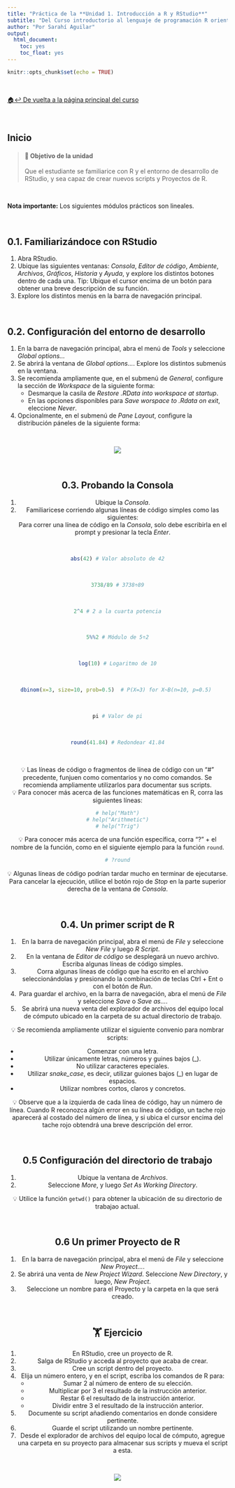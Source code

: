 ```yaml
---
title: "Práctica de la **Unidad 1. Introducción a R y RStudio**"
subtitle: "Del Curso introductorio al lenguaje de programación R orientado al análisis cuantitativo en Ciencias Sociales"
author: "Por Sarahí Aguilar"
output:
  html_document:
    toc: yes
    toc_float: yes
---
```


```r
knitr::opts_chunk$set(echo = TRUE)
```

<br/>

[🏠↩ De vuelta a la página principal del curso](index.html)

<br/>

## Inicio

> #### **🚀 Objetivo de la unidad**  
 Que el estudiante se familiarice con R y el entorno de desarrollo de RStudio, y sea capaz de crear nuevos scripts y Proyectos de R.

<br/>

**Nota importante:** Los siguientes módulos prácticos son lineales. 

<br/>

## 0.1. Familiarizándoce con RStudio

1. Abra RStudio. 
2. Ubique las siguientes ventanas: *Consola*, *Editor de código*, *Ambiente*, *Archivos*, *Gráficos*, *Historia* y *Ayuda*, y explore los distintos botones dentro de cada una. 
Tip: Ubique el cursor encima de un botón para obtener una breve descripción de su función. 
3. Explore los distintos menús en la barra de navegación principal. 

<br/>

## 0.2. Configuración del entorno de desarrollo
1. En la barra de navegación principal, abra el menú de *Tools* y seleccione *Global options...* 
2. Se abrirá la ventana de *Global options...*. Explore los distintos submenús en la ventana. 
3. Se recomienda ampliamente que, en el submenú de *General*, configure la sección de *Workspace* de la siguiente forma:
    + Desmarque la casila de *Restore .RData into workspace at startup*. 
    + En las opciones disponibles para *Save worspace to .Rdata on exit*, eleccione *Never*.  
4. Opcionalmente, en el submenú de *Pane Layout*, configure la distribución páneles de la siguiente forma: 

</br>
<center>
![](./img/1_2_panelayout.PNG)

<br/>

## 0.3. Probando la Consola
1. Ubique la *Consola*. 
2. Familiaricese corriendo algunas líneas de código simples como las siguientes:  
Para correr una línea de código en la *Consola*, solo debe escribirla en el prompt y presionar la tecla *Enter*. 


</br>
```r
abs(42) # Valor absoluto de 42
```
</br>
```r
3738/89 # 3738÷89
```
</br>
```r
2^4 # 2 a la cuarta potencia
```
</br>
```r
5%%2 # Módulo de 5÷2
```
</br>
```r
log(10) # Logaritmo de 10
```
</br>
```r
dbinom(x=3, size=10, prob=0.5)  # P(X=3) for X~B(n=10, p=0.5) 
```
</br>
```r
pi # Valor de pi
```
</br>
```r
round(41.84) # Redondear 41.84
```
</br>

💡 Las líneas de código o fragmentos de línea de código con un "#" precedente, funjuen como comentarios y no como comandos. Se recomienda ampliamente utilizarlos para documentar sus scripts.    
💡 Para conocer más acerca de las funciones matemáticas en R, corra las siguientes líneas: 
```r
# help("Math")
# help("Arithmetic")
# help("Trig")
```
💡 Para conocer más acerca de una función específica, corra "?" + el nombre de la función, como en el siguiente ejemplo para la función ```round```.
```r
# ?round
```
💡 Algunas líneas de código podrían tardar mucho en terminar de ejecutarse. Para cancelar la ejecución, utilice el botón rojo de *Stop* en la parte superior derecha de la ventana de *Consola*. 

</br>

## 0.4. Un primer script de R
1. En la barra de navegación principal, abra el menú de *File* y seleccione *New File* y luego *R Script*.
2. En la ventana de *Editor de código* se desplegará un nuevo archivo. Escriba algunas líneas de código simples. 
3. Corra algunas líneas de código que ha escrito en el archivo seleccionándolas y presionando la combinación de teclas Ctrl + Ent o con el botón de *Run*. 
4. Para guardar el archivo, en la barra de navegación, abra el menú de *File* y seleccione *Save* o *Save as...*.
5. Se abrirá una nueva venta del explorador de archivos del equipo local de cómputo ubicado en la carpeta de su actual directorio de trabajo.

💡 Se recomienda ampliamente utilizar el siguiente convenio para nombrar scripts:   

* Comenzar con una letra. 
* Utilizar únicamente letras, números y guines bajos (_).
* No utilizar caracteres epeciales. 
* Utilizar *snake_case*, es decir, utilizar guiones bajos (_) en lugar de espacios. 
* Utilizar nombres cortos, claros y concretos.    
    
💡 Observe que a la izquierda de cada línea de código, hay un número de línea. Cuando R reconozca algún error en su línea de código, un tache rojo aparecerá al costado del número de línea, y si ubica el cursor encima del tache rojo obtendrá una breve descripción del error.

</br>

## 0.5 Configuración del directorio de trabajo
1. Ubique la ventana de *Archivos*.
2. Seleccione *More*, y luego *Set As Working Directory*.
<br/> 

💡 Utilice la función ```getwd()``` para obtener la ubicación de su directorio de trabajao actual.

</br>

## 0.6 Un primer Proyecto de R
1. En la barra de navegación principal, abra el menú de *File* y seleccione *New Proyect...*.
2. Se abrirá una venta de *New Project Wizard*. Seleccione *New Directory*, y luego, *New Project*. 
3. Seleccione un nombre para el Proyecto y la carpeta en la que será creado. 

</br>

## 🏋 Ejercicio
1. En RStudio, cree un proyecto de R. 
2. Salga de RStudio y acceda al proyecto que acaba de crear. 
3. Cree un script dentro del proyecto. 
4. Elija un número entero, y en el script, escriba los comandos de R para:
    + Sumar 2 al número de entero de su elección. 
    + Multiplicar por 3 el resultado de la instrucción anterior. 
    + Restar 6 el resultado de la instrucción anterior.
    + Dividir entre 3 el resultado de la instrucción anterior. 
5. Documente su script añadiendo comentarios en donde considere pertinente.
6. Guarde el script utilizando un nombre pertinente. 
7. Desde el explorador de archivos del equipo local de cómputo, agregue una carpeta en su proyecto para almacenar sus scripts y mueva el script a esta. 

<br/>

<center>

<center>
![](http://cdn2.dineroenimagen.com/media/dinero/giphy_0.gif)

